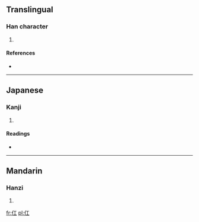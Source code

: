 ==Translingual==

===Han character===
{{Han char|rn=9|rad=人|as=03|sn=5|four=2121<sub>0</sub>|canj=人一 (OM), XX人一 (XXOM)}}

# {{defn|Han|sort=人03}}

====References====
* {{Han ref|kx=0093.020|dkj=00377|dj=0196.060|hdz=10112.040|uh=4EDC|ud=20188|bh=C966|bd=51558}}

----

==Japanese==

===Kanji===
{{ja-kanji|grade=|rs=人03}}

# {{defn|lang=ja|sort=人03}}

====Readings====
* {{ja-readings|on=[[こう]] (kō), [[だ]] (da)|kun=}}

----

==Mandarin==

===Hanzi===
{{cmn-hanzi|pin=[[hóng]] ([[hong2]])|wg=hung<sup>2</sup>}}

# {{defn|lang=cmn|sort=人03}}

[[fr:仜]]
[[pl:仜]]